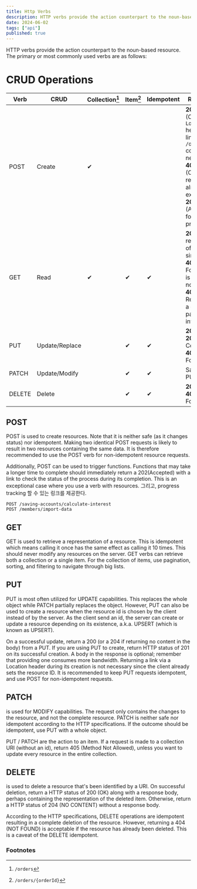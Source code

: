 ```yaml
---
title: Http Verbs
description: HTTP verbs provide the action counterpart to the noun-based resource. Let's find out the primary or most commonly used verbs.
date: 2024-06-02
tags: ["api"]
published: true
---
```


HTTP verbs provide the action counterpart to the noun-based resource. The primary or most commonly used verbs are as follows:

# CRUD Operations

| Verb | CRUD | Collection[^1] | Item[^2] | Idempotent | Responses |
|------|------|----------------|----------|------------|-----------|
| POST | Create | ✔ | | |  **201** (Created), `Location` header with link to `/orders/{id}` containing new id.<br />**409** (Conflict) if resource already exists.<br />**202** (Accepted) for batch processing. |
| GET | Read | ✔ | ✔ | ✔ | **200** (Ok), returns list of orders or single order.<br />**404** (Not Found), if id is invalid or not found.<br />**400** (Bad Request), if a query parameter is invalid. |
| PUT | Update/Replace | | ✔ | ✔ | **200** (Ok) or **204** (No Content)<br />**404** (Not Found) |
| PATCH | Update/Modify | | ✔ | ✔ | Same as PUT |
| DELETE | Delete | | ✔ | ✔ | **200** (Ok)<br />**404** (Not Found) |



## POST 
POST is used to create resources. Note that it is neither safe (as it changes status) nor idempotent. Making two identical POST requests is likely to result in two resources containing the same data. It is therefore recommended to use the POST verb for non-idempotent resource requests.

Additionally, POST can be used to trigger functions. Functions that may take a longer time to complete should immediately return a 202(Accepted) with a link to check the status of the process during its completion. This is an exceptional case where you use a verb with resources. 그리고, progress tracking 할 수 있는 링크를 제공한다.
```http
POST /saving-accounts/calculate-interest
POST /members/import-data
```

## GET
GET is used to retrieve a representation of a resource. This is idempotent which means
calling it once has the same effect as calling it 10 times. This should never modify any
resources on the server. GET verbs can retrieve both a collection or a single item. For
the collection of items, use pagination, sorting, and filtering to navigate through big
lists.

## PUT 
PUT is most often utilized for UPDATE capabilities. This replaces the whole object while
PATCH partially replaces the object. However, PUT can also be used to create a
resource when the resource id is chosen by the client instead of by the server. As the
client send an id, the server can create or update a resource depending on its
existence, a.k.a. UPSERT (which is known as UPSERT). 

On a successful update, return a 200 (or a 204 if returning no content in the body) from a PUT. If you are using PUT to create, return HTTP status of 201 on its successful creation. A body in the response
is optional; remember that providing one consumes more bandwidth. Returning a link via a Location header during its creation is not necessary since the client already sets the resource ID. It is recommended to keep PUT requests idempotent, and use POST for non-idempotent requests.

## PATCH
is used for MODIFY capabilities. The request only contains the changes to the resource, and not the complete resource. PATCH is neither safe nor idempotent according to the HTTP specifications. If the outcome should be idempotent, use PUT with a whole object. 

PUT / PATCH are the action to an item. If a request is made to a collection URI (without an id), return
405 (Method Not Allowed), unless you want to update every resource in the entire collection.

## DELETE
is used to delete a resource that's been identified by a URI. On successful deletion, return a HTTP status of 200 (OK) along with a response body, perhaps containing the representation of the deleted item. Otherwise, return a HTTP status of 204 (NO CONTENT) without a response body. 

According to the HTTP specifications, DELETE operations are idempotent resulting in a complete deletion of the resource. However, returning a 404 (NOT FOUND) is acceptable if the resource has already been deleted.
This is a caveat of the DELETE idempotent.


### Footnotes

[^1]: `/orders`
[^2]: `/orders/{orderId}`